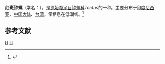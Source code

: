 {{Speciesbox
| taxon = Tectus conus
| binomial_authority = (Gmelin, 1791)
| image = Tectus_conus_01.JPG
| image_caption = 
}}
'''红斑钟螺'''（学名：''{{lang|la|Tectus conus}}''），是[[原始腹足目|原始腹足目]][[钟螺科|钟螺科]]''Tectus''的一种。主要分布于[[印度尼西亚|印度尼西亚]]、[[中国大陆|中国大陆]]、[[台湾|台湾]]，常栖息在低潮线。<ref>{{cite web|url=http://shell.sinica.edu.tw/chinese/shellbase_detail.php?science_no=124|title=国际贝库：红斑钟螺|publisher=台湾贝类资料库|accessdate=2009-08-11|archive-date=2016-03-04|archive-url=https://web.archive.org/web/20160304131023/http://shell.sinica.edu.tw/chinese/shellbase_detail.php?science_no=124|dead-url=no}}</ref>

== 参考文献 ==
{{reflist}}

{{taxonbar}}
[[Category:_1791年描述的动物|H]]
[[Category:钟螺科|H]]